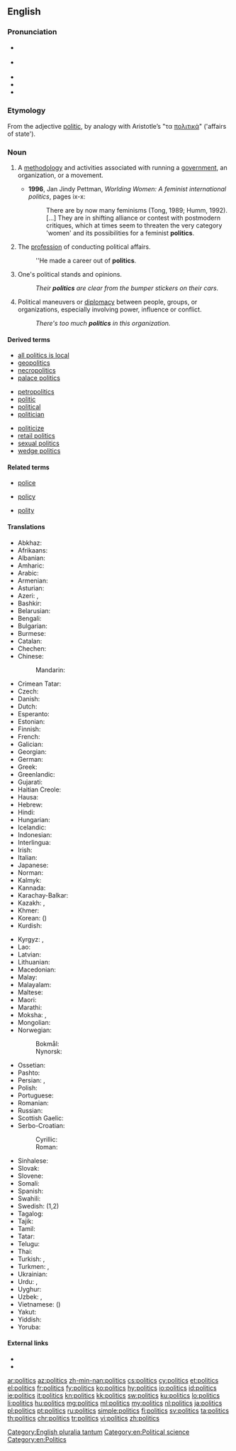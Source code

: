 ==English==
{{wikipedia}}

===Pronunciation===
* {{a|GenAm}} {{IPA|/ˈpɑl.ɪ.tɪks/|lang=en}}
* {{a|RP}} {{IPA|/ˈpɒl.ɪ.tɪks/|lang=en}}
* {{audio|en-us-politics.ogg|Audio (US)|lang=en}}
* {{audio|En-uk-politics.ogg|Audio (UK)|lang=en}}
* {{hyphenation|pol|i|tics|lang=en}}

===Etymology===
From the adjective [[politic]], by analogy with Aristotle’s "τα [[πολιτικά]]" ('affairs of state').

===Noun===
{{en-noun|~|politics}}

# {{label|en|countable}} A [[methodology]] and activities associated with running a [[government]], an organization, or a movement.
#* '''1996''', Jan Jindy Pettman, ''Worlding Women: A feminist international politics'', pages ix-x:
#*: There are by now many feminisms (Tong, 1989; Humm, 1992). [...] They are in shifting alliance or contest with postmodern critiques, which at times seem to threaten the very category 'women' and its possibilities for a feminist '''politics'''.
# {{label|en|countable}} The [[profession]] of conducting political affairs.
#: ''He made a career out of '''politics'''.
# {{label|en|countable}} One's political stands and opinions.
#: ''Their '''politics''' are clear from the bumper stickers on their cars.''
# {{label|en|uncountable}} Political maneuvers or [[diplomacy]] between people, groups, or organizations, especially involving power, influence or conflict.
#: ''There's too much '''politics''' in this organization.''

====Derived terms====
{{rel-top3|Terms derived from ''politics''}}
* [[all politics is local]]
* [[geopolitics]]
* [[necropolitics]]
* [[palace politics]]
{{rel-mid3}}
* [[petropolitics]]
* [[politic]]
* [[political]]
* [[politician]]
{{rel-mid3}}
* [[politicize]]
* [[retail politics]]
* [[sexual politics]]
* [[wedge politics]]
{{rel-bottom}}

====Related terms====
{{rel-top3|Terms etymologically related to ''politics''}}
* [[police]]
{{rel-mid3}}
* [[policy]]
{{rel-mid3}}
* [[polity]]
{{rel-bottom}}

====Translations====
{{trans-top|a methodology and activities associated with running a government}}
* Abkhaz: {{t|ab|политика|alt=аполитика|sc=Cyrl}}
* Afrikaans: {{t|af|politiek}}
* Albanian: {{t+|sq|politikë|f}}
* Amharic: {{t|am|ፖለቲካ|sc=Ethi}}
* Arabic: {{t+|ar|سِيَاسَة|f}}
* Armenian: {{t|hy|քաղաքականություն|sc=Armn}}
* Asturian: {{t|ast|política|f}}
* Azeri: {{t+|az|siyasət}}, {{t+|az|politika}}
* Bashkir: {{t|ba|сәйәсәт|sc=Cyrl}}
* Belarusian: {{t|be|палі́тыка|f|sc=Cyrl}}
* Bengali: {{t+|bn|রাজনীতি|tr=rajniti|sc=Beng}}
* Bulgarian: {{t+|bg|поли́тика|f}}
* Burmese: {{t+|my|နိုင်ငံရေး|sc=Mymr}}
* Catalan: {{t+|ca|política|f}}
* Chechen: {{t|ce|политика}}
* Chinese:
*: Mandarin: {{t+|cmn|政治|tr=zhèngzhì|sc=Hani}}
* Crimean Tatar: {{t|crh|siyaset}}
* Czech: {{t+|cs|politika|f}}
* Danish: {{t|da|politik|c}}
* Dutch: {{t+|nl|politiek|f}}
* Esperanto: {{t|eo|politiko}}
* Estonian: {{t+|et|poliitika}}
* Finnish: {{t+|fi|politiikka}}
* French: {{t+|fr|politique|f}}
* Galician: {{t+|gl|política|f}}
* Georgian: {{t|ka|პოლიტიკა|sc=Geor}}
* German: {{t+|de|Politik|f}}
* Greek: {{t+|el|πολιτική|f}}
* Greenlandic: {{t|kl|politikki}}
* Gujarati: {{t|gu|રાજકારણ|tr=rājkāraṇ|sc=Gujr}}
* Haitian Creole: {{t|ht|politik}}
* Hausa: {{t+|ha|siyasa}}
* Hebrew: {{t+|he|פוליטיקה|f|tr=polítika}}
* Hindi: {{t+|hi|राजनीति|f|tr=rājnīti}}
* Hungarian: {{t+|hu|politika}}
* Icelandic: {{t+|is|stjórnmál}}
* Indonesian: {{t+|id|politik}}
* Interlingua: {{t|ia|politica|f}}
* Irish: {{t|ga|polaitíocht}}
* Italian: {{t+|it|politica|f}}
* Japanese: {{t+|ja|政治|tr=せいじ, seiji|sc=Jpan}}
* Norman: {{t|nrf|politique|f}}
* Kalmyk: {{t|xal|төршл}}
* Kannada: {{t+|kn|ರಾಜಕೀಯ|sc=Knda}}
* Karachay-Balkar: {{t|krc|политика|sc=Cyrl}}
* Kazakh: {{t+|kk|саясат|sc=Cyrl}}, {{t|kk|политика|sc=Cyrl}}
* Khmer: {{t+|km|នយោបាយ|tr=nak yo bay|sc=Khmr}}
* Korean: {{t+|ko|정치|sc=Kore}} ({{t+|ko|政治|sc=Kore}})
* Kurdish: {{t+|ku|ramyarî|sc=ku-Arab}}
{{trans-mid}}
* Kyrgyz: {{t+|ky|саясат|sc=Cyrl}}, {{t|ky|политика|sc=Cyrl}}
* Lao: {{t+|lo|ການເມືອງ|tr=kaan-myang|sc=Laoo}}
* Latvian: {{t|lv|politika|f}}
* Lithuanian: {{t+|lt|politika|f}}
* Macedonian: {{t|mk|поли́тика|f|sc=Cyrl}}
* Malay: {{t|ms|politik}}
* Malayalam: {{t+|ml|രാഷ്ട്രതന്ത്രം|sc=Mlym}}
* Maltese: {{t|mt|politika|f}}
* Maori: {{t|mi|tōrangapū}}
* Marathi: {{t|mr|राजकारण|tr=rājkāraṇ|sc=Deva}}
* Moksha: {{t|mdf|политиксь}}, {{t|mdf|политика}}
* Mongolian: {{t|mn|улс төр|sc=Cyrl}}
* Norwegian:
*: Bokmål: {{t+|nb|politikk|m}}
*: Nynorsk: {{t+|no|politikk|m}}
* Ossetian: {{t|os|политикæ|sc=Cyrl}}
* Pashto: {{t+|ps|سياست|sc=ps-Arab}}
* Persian: {{t+|fa|سیاست|tr=siyâsat}}, {{t|fa|پلیتیک|tr=politik|sc=fa-Arab}}
* Polish: {{t+|pl|polityka|f}}
* Portuguese: {{t+|pt|política|f}}
* Romanian: {{t+|ro|politică|f}}
* Russian: {{t+|ru|поли́тика|f}}
* Scottish Gaelic: {{t|gd|sluagh-iùl|m}}
* Serbo-Croatian:
*: Cyrillic: {{t|sh|политика|f}}
*: Roman: {{t+|sh|politika|f}}
* Sinhalese: {{t|si|රාජනීතිය|sc=Sinh}}
* Slovak: {{t|sk|politika|f}}
* Slovene: {{t+|sl|politika|f}}
* Somali: {{t|so|siyaasadda}}
* Spanish: {{t+|es|política|f}}
* Swahili: {{t+|sw|siasa}}
* Swedish: {{t+|sv|politik|c}} (1,2)
* Tagalog: {{t+|tl|politika}}
* Tajik: {{t|tg|сиёсат|sc=Cyrl}}
* Tamil: {{t+|ta|அரசியல்|sc=Taml}}
* Tatar: {{t+|tt|сәясәт|sc=Cyrl}}
* Telugu: {{t+|te|రాజకీయాలు}}
* Thai: {{t+|th|การเมือง|tr=kaanmeung|sc=Thai}}
* Turkish: {{t+|tr|politika}}, {{t+|tr|siyaset}}
* Turkmen: {{t+|tk|syýasat}}, {{t|tk|politika}}
* Ukrainian: {{t|uk|полі́тика|f|sc=Cyrl}}
* Urdu: {{t|ur|راج‌نیتی|f|tr=rāj-nīti|sc=ur-Arab}}, {{t|ur|سیاست|f|tr=siyāsat|sc=ur-Arab}}
* Uyghur: {{t+|ug|سىياسەت|sc=ug-Arab}}
* Uzbek: {{t+|uz|siyosat}}, {{t+|uz|politika}}
* Vietnamese: {{t+|vi|chính trị}} ({{t|vi|政治}})
* Yakut: {{t|sah|политика|sc=Cyrl}}
* Yiddish: {{t|yi|פּאָליטיק|f|sc=Hebr}}
* Yoruba: {{t|yo|ìṣèlú}}
{{trans-bottom}}

====External links====
* {{R:Webster 1913}}
* {{R:Century 1911}}

[[Category:English pluralia tantum]]
[[Category:en:Political science]]
[[Category:en:Politics]]

[[ar:politics]]
[[az:politics]]
[[zh-min-nan:politics]]
[[cs:politics]]
[[cy:politics]]
[[et:politics]]
[[el:politics]]
[[fr:politics]]
[[fy:politics]]
[[ko:politics]]
[[hy:politics]]
[[io:politics]]
[[id:politics]]
[[ie:politics]]
[[it:politics]]
[[kn:politics]]
[[kk:politics]]
[[sw:politics]]
[[ku:politics]]
[[lo:politics]]
[[li:politics]]
[[hu:politics]]
[[mg:politics]]
[[ml:politics]]
[[my:politics]]
[[nl:politics]]
[[ja:politics]]
[[pl:politics]]
[[pt:politics]]
[[ru:politics]]
[[simple:politics]]
[[fi:politics]]
[[sv:politics]]
[[ta:politics]]
[[th:politics]]
[[chr:politics]]
[[tr:politics]]
[[vi:politics]]
[[zh:politics]]